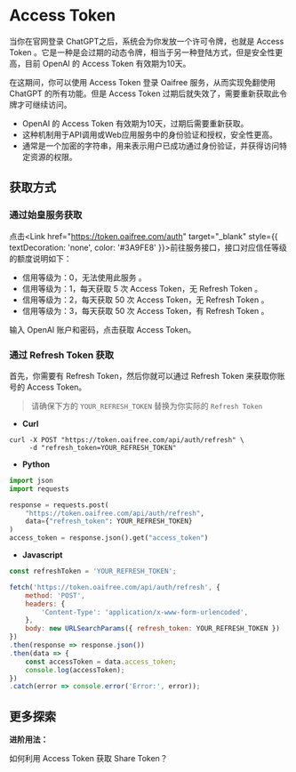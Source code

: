 
Access Token
===

当你在官网登录 ChatGPT之后，系统会为你发放一个许可令牌，也就是 Access Token 。它是一种是会过期的动态令牌，相当于另一种登陆方式，但是安全性更高，目前 OpenAI 的 Access Token 有效期为10天。

在这期间，你可以使用 Access Token 登录 Oaifree 服务，从而实现免翻使用 ChatGPT 的所有功能。但是 Access Token 过期后就失效了，需要重新获取此令牌才可继续访问。

- OpenAI 的 Access Token 有效期为10天，过期后需要重新获取。
- 这种机制用于API调用或Web应用服务中的身份验证和授权，安全性更高。
- 通常是一个加密的字符串，用来表示用户已成功通过身份验证，并获得访问特定资源的权限。

## 获取方式

### 通过始皇服务获取

点击<Link href="https://token.oaifree.com/auth" target="_blank" style={{ textDecoration: 'none', color: '#3A9FE8' }}>前往服务接口</Link>，接口对应信任等级的额度说明如下：
- 信用等级为：0，无法使用此服务 。
- 信用等级为：1，每天获取 5 次 Access Token，无 Refresh Token 。
- 信用等级为：2，每天获取 50 次 Access Token，无 Refresh Token 。
- 信用等级为：3，每天获取 50 次 Access Token，有 Refresh Token 。

输入 OpenAI 账户和密码，点击获取 Access Token。

### 通过 Refresh Token 获取

首先，你需要有 Refresh Token，然后你就可以通过 Refresh Token 来获取你账号的 Access Token。

> 请确保下方的 `YOUR_REFRESH_TOKEN` 替换为你实际的 `Refresh Token`

- **Curl**

```shell copy filename="curl"
curl -X POST "https://token.oaifree.com/api/auth/refresh" \
     -d "refresh_token=YOUR_REFRESH_TOKEN"
```

- **Python**

```python copy filename="python"
import json
import requests

response = requests.post(
    "https://token.oaifree.com/api/auth/refresh",
    data={"refresh_token": YOUR_REFRESH_TOKEN}
)
access_token = response.json().get("access_token")
```

- **Javascript**

```javascript copy filename="javascript"
const refreshToken = 'YOUR_REFRESH_TOKEN';

fetch('https://token.oaifree.com/api/auth/refresh', {
    method: 'POST',
    headers: {
        'Content-Type': 'application/x-www-form-urlencoded',
    },
    body: new URLSearchParams({ refresh_token: YOUR_REFRESH_TOKEN })
})
.then(response => response.json())
.then(data => {
    const accessToken = data.access_token;
    console.log(accessToken);
})
.catch(error => console.error('Error:', error));
```

## 更多探索

<Callout emoji="🔗" type="info">

  **进阶用法：**

  <Link href="share-token#通过-ac-token-获取-进阶" style={{ textDecoration: 'none'}}>如何利用 Access Token 获取 Share Token？</Link>

</Callout>

